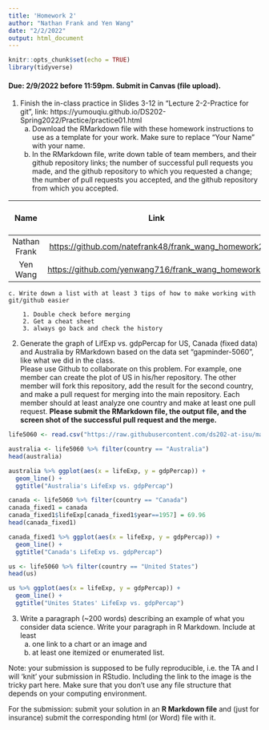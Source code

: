 ```yaml
---
title: 'Homework 2'
author: "Nathan Frank and Yen Wang"
date: "2/2/2022"
output: html_document
---
```


```r
knitr::opts_chunk$set(echo = TRUE)
library(tidyverse)
```

#### Due: 2/9/2022 before 11:59pm. Submit in Canvas (file upload).

1. Finish the in-class practice in Slides 3-12 in "Lecture 2-2-Practice for git", link: https://yumouqiu.github.io/DS202-Spring2022/Practice/practice01.html  
    a. Download the RMarkdown file with these homework instructions to use as a template for your work. Make sure to replace "Your Name" with your name.  
    b. In the RMarkdown file, write down table of team members, and their github repository links;
    the number of successful pull requests you made, and the github repository to which you requested a change;  
    the number of pull requests you accepted, and the github repository from which you accepted. 
    
| Name | Link | Pull Requests | Repsoitory | Pull Requests Accepted | Accepted From |
|:----:|:----:|:-------------:|:----------:|:----------------------:|:-------------:|
|Nathan Frank|<https://github.com/natefrank48/frank_wang_homework2>|0|N/A|1|yenwang716/frank_wang_homework2|
|Yen Wang|<https://github.com/yenwang716/frank_wang_homework2>|1|natefrank48/frank_wang_homework2|0|N/A|
    
    
    c. Write down a list with at least 3 tips of how to make working with git/github easier  
    
        1. Double check before merging
        2. Get a cheat sheet
        3. always go back and check the history 

2. Generate the graph of LifExp vs. gdpPercap for US, Canada (fixed data) and Australia by RMarkdown based on the data set "gapminder-5060", like what we did in the class.  
Please use Github to collaborate on this problem. For example, one member can create the plot of US in his/her repository. The other member will fork this repository, add the result for the second country, and make a pull request for merging into the main repository. Each member should at least analyze one country and make at least one pull request. **Please submit the RMarkdown file, the output file, and the screen shot of the successful pull request and the merge.**

```r
life5060 <- read.csv("https://raw.githubusercontent.com/ds202-at-isu/materials/master/01_collaborative-environment/data/gapminder-5060.csv")

australia <- life5060 %>% filter(country == "Australia")
head(australia)

australia %>% ggplot(aes(x = lifeExp, y = gdpPercap)) + 
  geom_line() +
  ggtitle("Australia's LifeExp vs. gdpPercap")
```


```r
canada <- life5060 %>% filter(country == "Canada")
canada_fixed1 = canada
canada_fixed1$lifeExp[canada_fixed1$year==1957] = 69.96
head(canada_fixed1)

canada_fixed1 %>% ggplot(aes(x = lifeExp, y = gdpPercap)) + 
  geom_line() +
  ggtitle("Canada's LifeExp vs. gdpPercap")
```


```r
us <- life5060 %>% filter(country == "United States")
head(us)

us %>% ggplot(aes(x = lifeExp, y = gdpPercap)) + 
  geom_line() +
  ggtitle("Unites States' LifeExp vs. gdpPercap")
```

3. Write a paragraph (~200 words) describing an example of what you consider data science. Write your paragraph in R Markdown. Include at least 
    a. one link to a chart or an image and 
    b. at least one itemized or enumerated list.
    

Note: your submission is supposed to be fully reproducible, i.e. the TA and I will 'knit' your submission in RStudio. Including the link to the image is the tricky part here. Make sure that you don't use any file structure that depends on your computing environment.


For the submission: submit your solution in an **R Markdown file** and (just for insurance) submit the corresponding html (or Word) file with it. 
